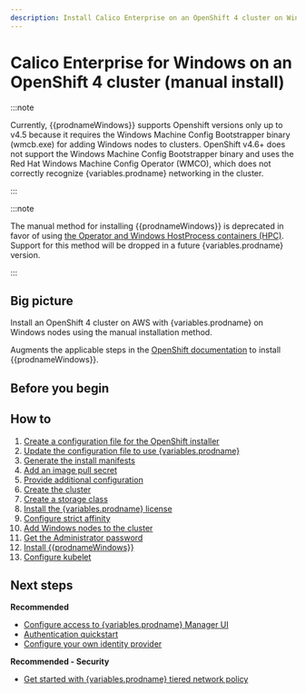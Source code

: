 ```yaml
---
description: Install Calico Enterprise on an OpenShift 4 cluster on Windows nodes
---
```



# Calico Enterprise for Windows on an OpenShift 4 cluster (manual install)

:::note

Currently, {{prodnameWindows}} supports Openshift versions only up to v4.5 because it requires the Windows Machine Config Bootstrapper binary (wmcb.exe) for adding Windows nodes to clusters. OpenShift v4.6+ does not support the Windows Machine Config Bootstrapper binary and uses the Red Hat Windows Machine Config Operator (WMCO), which does not correctly recognize {variables.prodname} networking in the cluster.

:::

:::note

The manual method for installing {{prodnameWindows}} is deprecated in favor of using [the Operator and Windows HostProcess containers (HPC)](../operator.mdx#install-calico-enterprise-for-windows-using-the-operator). Support for this method will be dropped in a future {variables.prodname} version.

:::

## Big picture

Install an OpenShift 4 cluster on AWS with {variables.prodname} on Windows nodes using the manual installation method.

Augments the applicable steps in the [OpenShift documentation](https://cloud.redhat.com/openshift/install) to install {{prodnameWindows}}.

## Before you begin

<InstallOpenshiftBeforeYouBegin clusterOS='hybrid' />

## How to

1. [Create a configuration file for the OpenShift installer](#create-a-configuration-file-for-the-openshift-installer)
1. [Update the configuration file to use {variables.prodname}](#update-the-configuration-file-to-use-calico-enterprise)
1. [Generate the install manifests](#generate-the-install-manifests)
1. [Add an image pull secret](#add-an-image-pull-secret)
1. [Provide additional configuration](#provide-additional-configuration)
1. [Create the cluster](#create-the-cluster)
1. [Create a storage class](#create-a-storage-class)
1. [Install the {variables.prodname} license](#install-the-calico-enterprise-license)
1. [Configure strict affinity](#configure-strict-affinity)
1. [Add Windows nodes to the cluster](#add-windows-nodes-to-the-cluster)
1. [Get the Administrator password](#get-the-administrator-password)
1. [Install {{prodnameWindows}}](#install-calico-enterprise-for-windows)
1. [Configure kubelet](#configure-kubelet)

<InstallOpenShift
  clusterType='standalone'
  clusterOS='hybrid'
/>

## Next steps

**Recommended**

- [Configure access to {variables.prodname} Manager UI](../../../../operations/cnx/access-the-manager.mdx)
- [Authentication quickstart](../../../../operations/cnx/authentication-quickstart.mdx)
- [Configure your own identity provider](../../../../operations/cnx/configure-identity-provider.mdx)

**Recommended - Security**

- [Get started with {variables.prodname} tiered network policy](../../../../network-policy/policy-tiers/tiered-policy.mdx)
